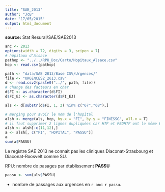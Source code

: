 ```yaml
---
title: "SAE_2013"
author: "JcB"
date: "17/05/2015"
output: html_document
---
```


__source:__ Stat Resural/SAE/SAE2013

```r
anc <- 2013
options(width = 72, digits = 3, scipen = 7)
# hôpitaux d'Alsace
pathop <- "../../RPU_Doc/Carto/Hopitaux_Alsace.csv"
hop <- read.csv(pathop)

path <- "data/SAE 2013/Base CSV/Urgences/"
file <- "URGENCES2_2013.csv"
d <- read.csv2(paste0("../", path, file))
# change des facteurs en char
d$FI <- as.character(d$FI)
d$FI_EJ <- as.character(d$FI_EJ)

als <- d[substr(d$FI, 1, 2) %in% c("67","68"),]

# merging pour avoir le nom de l'hopital
alsh <- merge(als, hop, by.x = "FI", by.y = "FINESSG", all.x = T)
# il faut supprimer 2 lignes dupliquées car HTP et PEDHTP ont le même FINESSG
alsh <- alsh[-c(11,12),]
a <- alsh[, c("FI", "HOPITAL", "PASSU")]
a
sum(a$PASSU)
```
Le registre SAE 2013 ne connait pas les cliniques Diaconat-Strasbourg et Diaconat-Roosvelt comme SU.

RPU: nombre de pasages par établissement __PASSU__
```r
passu <- sum(als$PASSU)

```
- nombre de passages aux urgences en `r anc`: `r passu`.

